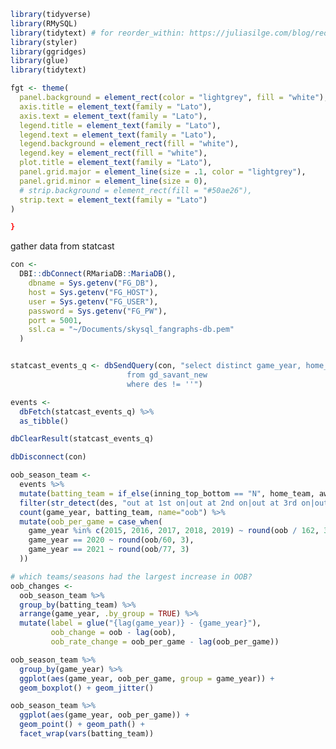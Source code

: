 ```r
library(tidyverse)
library(RMySQL)
library(tidytext) # for reorder_within: https://juliasilge.com/blog/reorder-within/
library(styler)
library(ggridges)
library(glue)
library(tidytext)

fgt <- theme(
  panel.background = element_rect(color = "lightgrey", fill = "white"),
  axis.title = element_text(family = "Lato"),
  axis.text = element_text(family = "Lato"),
  legend.title = element_text(family = "Lato"),
  legend.text = element_text(family = "Lato"),
  legend.background = element_rect(fill = "white"),
  legend.key = element_rect(fill = "white"),
  plot.title = element_text(family = "Lato"),
  panel.grid.major = element_line(size = .1, color = "lightgrey"),
  panel.grid.minor = element_line(size = 0),
  # strip.background = element_rect(fill = "#50ae26"),
  strip.text = element_text(family = "Lato")
)

}
```


gather data from statcast

```r

con <-
  DBI::dbConnect(RMariaDB::MariaDB(),
    dbname = Sys.getenv("FG_DB"),
    host = Sys.getenv("FG_HOST"),
    user = Sys.getenv("FG_USER"),
    password = Sys.getenv("FG_PW"),
    port = 5001,
    ssl.ca = "~/Documents/skysql_fangraphs-db.pem"
  )


statcast_events_q <- dbSendQuery(con, "select distinct game_year, home_team, away_team, inning, inning_top_bottom, des
                          from gd_savant_new
                          where des != ''")

events <-
  dbFetch(statcast_events_q) %>%
  as_tibble()

dbClearResult(statcast_events_q)

dbDisconnect(con)

```

```r
oob_season_team <-
  events %>% 
  mutate(batting_team = if_else(inning_top_bottom == "N", home_team, away_team)) %>%
  filter(str_detect(des, "out at 1st on|out at 2nd on|out at 3rd on|out at home on")) %>% 
  count(game_year, batting_team, name="oob") %>%
  mutate(oob_per_game = case_when(
    game_year %in% c(2015, 2016, 2017, 2018, 2019) ~ round(oob / 162, 3),
    game_year == 2020 ~ round(oob/60, 3),
    game_year == 2021 ~ round(oob/77, 3)
  ))

# which teams/seasons had the largest increase in OOB?
oob_changes <-
  oob_season_team %>% 
  group_by(batting_team) %>% 
  arrange(game_year, .by_group = TRUE) %>% 
  mutate(label = glue("{lag(game_year)} - {game_year}"), 
         oob_change = oob - lag(oob),
         oob_rate_change = oob_per_game - lag(oob_per_game)) 

oob_season_team %>% 
  group_by(game_year) %>%
  ggplot(aes(game_year, oob_per_game, group = game_year)) + 
  geom_boxplot() + geom_jitter()

oob_season_team %>% 
  ggplot(aes(game_year, oob_per_game)) + 
  geom_point() + geom_path() +
  facet_wrap(vars(batting_team))
  
```



